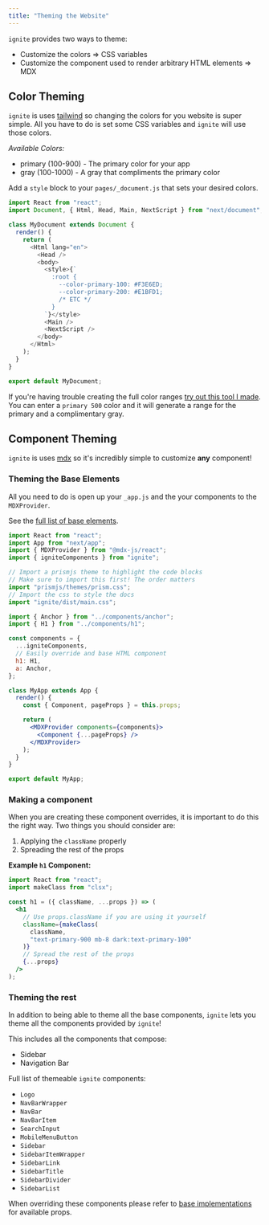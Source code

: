 ```yaml
---
title: "Theming the Website"
---
```


`ignite` provides two ways to theme:

- Customize the colors => CSS variables
- Customize the component used to render arbitrary HTML elements => MDX

## Color Theming

`ignite` is uses [tailwind](https://tailwindcss.com/) so changing the colors for you website is super simple.
All you have to do is set some CSS variables and `ignite` will use those colors.

_Available Colors:_

- primary (100-900) - The primary color for your app
- gray (100-1000) - A gray that compliments the primary color

Add a `style` block to your `pages/_document.js` that sets your desired colors.

```js
import React from "react";
import Document, { Html, Head, Main, NextScript } from "next/document";

class MyDocument extends Document {
  render() {
    return (
      <Html lang="en">
        <Head />
        <body>
          <style>{`
            :root {
              --color-primary-100: #F3E6ED;
              --color-primary-200: #E1BFD1;
              /* ETC */
            }
          `}</style>
          <Main />
          <NextScript />
        </body>
      </Html>
    );
  }
}

export default MyDocument;
```

If you're having trouble creating the full color ranges [try out this tool I made](https://hipstersmoothie.github.io/color-palette/).
You can enter a `primary 500` color and it will generate a range for the primary and a complimentary gray.

## Component Theming

`ignite` is uses [mdx](https://github.com/mdx-js/mdx) so it's incredibly simple to customize **any** component!

### Theming the Base Elements

All you need to do is open up your `_app.js` and the your components to the `MDXProvider`.

See the [full list of base elements](../features/markdown-components).

```jsx
import React from "react";
import App from "next/app";
import { MDXProvider } from "@mdx-js/react";
import { igniteComponents } from "ignite";

// Import a prismjs theme to highlight the code blocks
// Make sure to import this first! The order matters
import "prismjs/themes/prism.css";
// Import the css to style the docs
import "ignite/dist/main.css";

import { Anchor } from "../components/anchor";
import { H1 } from "../components/h1";

const components = {
  ...igniteComponents,
  // Easily override and base HTML component
  h1: H1,
  a: Anchor,
};

class MyApp extends App {
  render() {
    const { Component, pageProps } = this.props;

    return (
      <MDXProvider components={components}>
        <Component {...pageProps} />
      </MDXProvider>
    );
  }
}

export default MyApp;
```

### Making a component

When you are creating these component overrides, it is important to do this the right way.
Two things you should consider are:

1. Applying the `className` properly
2. Spreading the rest of the props

**Example `h1` Component:**

```jsx
import React from "react";
import makeClass from "clsx";

const h1 = ({ className, ...props }) => (
  <h1
    // Use props.className if you are using it yourself
    className={makeClass(
      className,
      "text-primary-900 mb-8 dark:text-primary-100"
    )}
    // Spread the rest of the props
    {...props}
  />
);
```

### Theming the rest

In addition to being able to theme all the base components, `ignite` lets you theme all the components provided by `ignite`!

This includes all the components that compose:

- Sidebar
- Navigation Bar

Full list of themeable `ignite` components:

- `Logo`
- `NavBarWrapper`
- `NavBar`
- `NavBarItem`
- `SearchInput`
- `MobileMenuButton`
- `Sidebar`
- `SidebarItemWrapper`
- `SidebarLink`
- `SidebarTitle`
- `SidebarDivider`
- `SidebarList`

When overriding these components please refer to [base implementations]() for available props.
